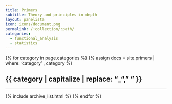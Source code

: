 ```yaml
---
title: Primers
subtitle: Theory and principles in depth
layout: panelista
icon: icons/document.png
permalink: /:collection/:path/
categories:
  - functional_analysis
  - statistics
---
```


{% for category in page.categories %}
  {% assign docs = site.primers | where: 'category' , category %}

  <h2 class="page-category">{{ category | capitalize | replace: "_", " " }}</h2>
  <hr/>
  {% include archive_list.html %}
{% endfor %}
